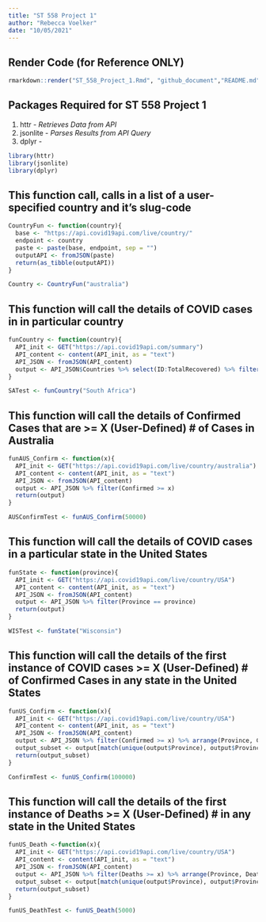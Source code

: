 ```yaml
---
title: "ST 558 Project 1"
author: "Rebecca Voelker"
date: "10/05/2021"
---
```


## __Render Code (for Reference ONLY)__

```r
rmarkdown::render("ST_558_Project_1.Rmd", "github_document","README.md")
```

## __Packages Required for ST 558 Project 1__

1. httr - _Retrieves Data from API_
2. jsonlite - _Parses Results from API Query_
3. dplyr -

```r

library(httr)
library(jsonlite)
library(dplyr)
```

## This function call, calls in a list of a user-specified country and it's  slug-code

```r

CountryFun <- function(country){
  base <- "https://api.covid19api.com/live/country/"
  endpoint <- country
  paste <- paste(base, endpoint, sep = "")
  outputAPI <- fromJSON(paste)
  return(as_tibble(outputAPI))
}

Country <- CountryFun("australia")
```

## This function will call the details of COVID cases in in particular country

```r
funCountry <- function(country){
  API_init <- GET("https://api.covid19api.com/summary")
  API_content <- content(API_init, as = "text")
  API_JSON <- fromJSON(API_content)
  output <- API_JSON$Countries %>% select(ID:TotalRecovered) %>% filter(Country == country)
}

SATest <- funCountry("South Africa") 
```

## This function will call the details of Confirmed Cases that are >= X (User-Defined) # of Cases in Australia 

```r
funAUS_Confirm <- function(x){
  API_init <- GET("https://api.covid19api.com/live/country/australia")
  API_content <- content(API_init, as = "text")
  API_JSON <- fromJSON(API_content)
  output <- API_JSON %>% filter(Confirmed >= x)
  return(output)
}

AUSConfirmTest <- funAUS_Confirm(50000)

```

## This function will call the details of COVID cases in a particular state in the United States

```r

funState <- function(province){
  API_init <- GET("https://api.covid19api.com/live/country/USA")
  API_content <- content(API_init, as = "text")
  API_JSON <- fromJSON(API_content)
  output <- API_JSON %>% filter(Province == province)
  return(output)
}

WISTest <- funState("Wisconsin")
```

## This function will call the details of the first instance of COVID cases >= X (User-Defined) # of Confirmed Cases in any state in the United States

```r
funUS_Confirm <- function(x){
  API_init <- GET("https://api.covid19api.com/live/country/USA")
  API_content <- content(API_init, as = "text")
  API_JSON <- fromJSON(API_content)
  output <- API_JSON %>% filter(Confirmed >= x) %>% arrange(Province, Confirmed)
  output_subset <- output[match(unique(output$Province), output$Province),]
  return(output_subset)
}

ConfirmTest <- funUS_Confirm(100000)
```

## This function will call the details of the first instance of Deaths >= X (User-Defined) # in any state in the United States

```r
funUS_Death <-function(x){
  API_init <- GET("https://api.covid19api.com/live/country/USA")
  API_content <- content(API_init, as = "text")
  API_JSON <- fromJSON(API_content)
  output <- API_JSON %>% filter(Deaths >= x) %>% arrange(Province, Deaths)
  output_subset <- output[match(unique(output$Province), output$Province),]
  return(output_subset)
}

funUS_DeathTest <- funUS_Death(5000)
```